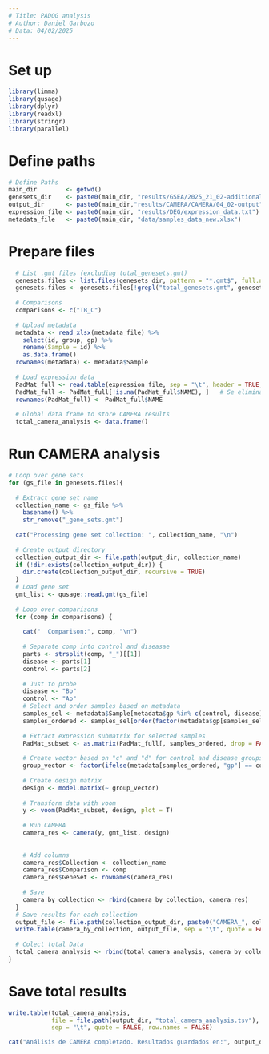 ```yaml
---
# Title: PADOG analysis
# Author: Daniel Garbozo
# Data: 04/02/2025
---
```

# Set up
```r
library(limma)
library(qusage)
library(dplyr)
library(readxl)
library(stringr)
library(parallel)
```

# Define paths
```r
# Define Paths
main_dir        <- getwd()
genesets_dir    <- paste0(main_dir, "results/GSEA/2025_21_02-additional_info/03_04-curated_genesets/")
output_dir      <- paste0(main_dir,"results/CAMERA/CAMERA/04_02-output")
expression_file <- paste0(main_dir, "results/DEG/expression_data.txt")
metadata_file   <- paste0(main_dir, "data/samples_data_new.xlsx")
```

# Prepare files
```r
  # List .gmt files (excluding total_genesets.gmt)
  genesets.files <- list.files(genesets_dir, pattern = "*.gmt$", full.names = TRUE)
  genesets.files <- genesets.files[!grepl("total_genesets.gmt", genesets.files)]
  
  # Comparisons
  comparisons <- c("TB_C")
  
  # Upload metadata
  metadata <- read_xlsx(metadata_file) %>%
    select(id, group, gp) %>%
    rename(Sample = id) %>%
    as.data.frame()
  rownames(metadata) <- metadata$Sample
  
  # Load expression data
  PadMat_full <- read.table(expression_file, sep = "\t", header = TRUE, stringsAsFactors = FALSE)
  PadMat_full <- PadMat_full[!is.na(PadMat_full$NAME), ]   # Se eliminan genes sin nombre
  rownames(PadMat_full) <- PadMat_full$NAME
  
  # Global data frame to store CAMERA results
  total_camera_analysis <- data.frame()
```

# Run CAMERA analysis
```r
# Loop over gene sets
for (gs_file in genesets.files){
  
  # Extract gene set name
  collection_name <- gs_file %>%
    basename() %>%
    str_remove("_gene_sets.gmt")
  
  cat("Processing gene set collection: ", collection_name, "\n")
  
  # Create output directory
  collection_output_dir <- file.path(output_dir, collection_name)
  if (!dir.exists(collection_output_dir)) {
    dir.create(collection_output_dir, recursive = TRUE)
  }
  # Load gene set
  gmt_list <- qusage::read.gmt(gs_file)
  
  # Loop over comparisons
  for (comp in comparisons) {
    
    cat("  Comparison:", comp, "\n")
    
    # Separate comp into control and diseasae
    parts <- strsplit(comp, "_")[[1]]
    disease <- parts[1]
    control <- parts[2]
    
    # Just to probe
    disease <- "Bp"
    control <- "Ap"
    # Select and order samples based on metadata
    samples_sel <- metadata$Sample[metadata$gp %in% c(control, disease)]
    samples_ordered <- samples_sel[order(factor(metadata$gp[samples_sel], levels = c(control, disease)))]
    
    # Extract expression submatrix for selected samples
    PadMat_subset <- as.matrix(PadMat_full[, samples_ordered, drop = FALSE])
    
    # Create vector based on "c" and "d" for control and disease groups
    group_vector <- factor(ifelse(metadata[samples_ordered, "gp"] == control, "c", "d"))
    
    # Create design matrix
    design <- model.matrix(~ group_vector)
    
    # Transform data with voom 
    y <- voom(PadMat_subset, design, plot = T)
    
    # Run CAMERA 
    camera_res <- camera(y, gmt_list, design) 
    
    
    # Add columns 
    camera_res$Collection <- collection_name
    camera_res$Comparison <- comp
    camera_res$GeneSet <- rownames(camera_res)
    
    # Save
    camera_by_collection <- rbind(camera_by_collection, camera_res)
  }
  # Save results for each collection
  output_file <- file.path(collection_output_dir, paste0("CAMERA_", collection_name, ".tsv"))
  write.table(camera_by_collection, output_file, sep = "\t", quote = FALSE, row.names = FALSE)
  
  # Colect total Data 
  total_camera_analysis <- rbind(total_camera_analysis, camera_by_collection)
}
```

# Save total results
```r
write.table(total_camera_analysis,
            file = file.path(output_dir, "total_camera_analysis.tsv"),
            sep = "\t", quote = FALSE, row.names = FALSE)

cat("Análisis de CAMERA completado. Resultados guardados en:", output_dir, "\n")

```

